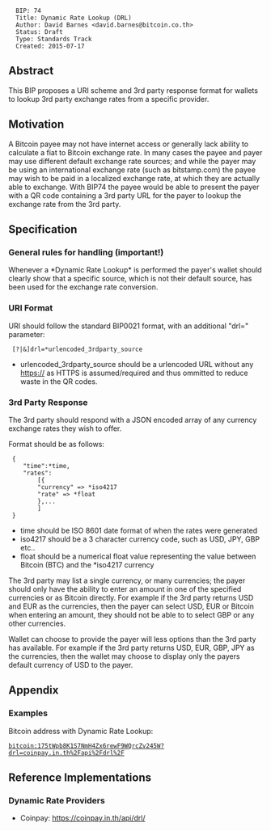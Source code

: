 <pre>
  BIP: 74
  Title: Dynamic Rate Lookup (DRL)
  Author: David Barnes <david.barnes@bitcoin.co.th>
  Status: Draft
  Type: Standards Track
  Created: 2015-07-17
</pre>

==Abstract==
This BIP proposes a URI scheme and 3rd party response format for wallets to lookup 3rd party exchange rates from a specific provider.

==Motivation==
A Bitcoin payee may not have internet access or generally lack ability to calculate a fiat to Bitcoin exchange rate.  
In many cases the payee and payer may use different default exchange rate sources; and while the payer may be using an international exchange rate (such as bitstamp.com) the payee may wish to be paid in a localized exchange rate, at which they are actually able to exchange.
With BIP74 the payee would be able to present the payer with a QR code containing a 3rd party URL for the payer to lookup the exchange rate from the 3rd party.

==Specification==

=== General rules for handling (important!) ===

Whenever a *Dynamic Rate Lookup* is performed the payer's wallet should clearly show that a specific source, which is not their default source, has been used for the exchange rate conversion.

=== URI Format ===

URI should follow the standard BIP0021 format, with an additional "drl=" parameter:

<pre>
 [?|&]drl=*urlencoded_3rdparty_source
</pre>

*urlencoded_3rdparty_source should be a urlencoded URL without any https:// as HTTPS is assumed/required and thus ommitted to reduce waste in the QR codes.

=== 3rd Party Response ===

The 3rd party should respond with a JSON encoded array of any currency exchange rates they wish to offer.

Format should be as follows:
<pre>
 {
 	"time":*time,
 	"rates":
 		[{
 		"currency" => *iso4217
 		"rate" => *float
 		},...
 		]
 }
</pre>

*time should be ISO 8601 date format of when the rates were generated
*iso4217 should be a 3 character currency code, such as USD, JPY, GBP etc..
*float should be a numerical float value representing the value between Bitcoin (BTC) and the *iso4217 currency

The 3rd party may list a single currency, or many currencies; the payer should only have the ability to enter an amount in one of the specified currencies or as Bitcoin directly.
For example if the 3rd party returns USD and EUR as the currencies, then the payer can select USD, EUR or Bitcoin when entering an amount, they should not be able to to select GBP or any other currencies.

Wallet can choose to provide the payer will less options than the 3rd party has available.
For example if the 3rd party returns USD, EUR, GBP, JPY as the currencies, then the wallet may choose to display only the payers default currency of USD to the payer.

== Appendix ==
=== Examples ===

Bitcoin address with Dynamic Rate Lookup:
 bitcoin:175tWpb8K1S7NmH4Zx6rewF9WQrcZv245W?drl=coinpay.in.th%2Fapi%2Fdrl%2F

== Reference Implementations ==
=== Dynamic Rate Providers ===
* Coinpay:  https://coinpay.in.th/api/drl/


